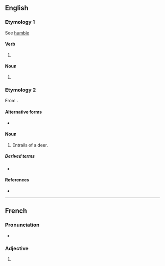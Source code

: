 {{also|Humbles}}

==English==

===Etymology 1===
See [[humble]]

====Verb====
{{head|en|verb form}}

# {{en-third-person singular of|humble}}

====Noun====
{{head|en|noun form}}

# {{plural of|en|humble}}

===Etymology 2===
From {{m|enm|numbles}}.

====Alternative forms====
* {{l|en|umbles}}

====Noun====
{{en-plural noun}}

# {{lb|en|archaic}} Entrails of a deer.

=====Derived terms=====
* {{l|en|humble pie}}

====References====
* {{R:Webster 1913}}

----

==French==

===Pronunciation===
* {{audio|fr|LL-Q150 (fra)-WikiLucas00-humbles.wav|Audio}}

===Adjective===
{{head|fr|adjective form}}

# {{plural of|fr|humble}}